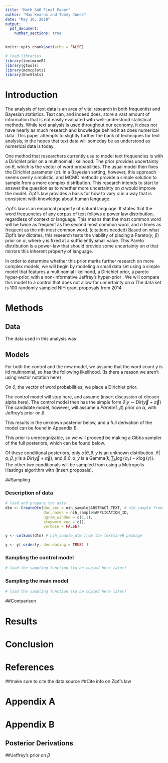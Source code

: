```yaml
---
title: "Math 640 Final Paper"
author: "Max Kearns and Tommy Jones"
date: "May 10, 2018"
output:
  pdf_document:
    number_sections: true
---
```


```r
knitr::opts_chunk$set(echo = FALSE)

# load libraries
library(textmineR)
library(gtools)
library(mcmcplots)
library(EnvStats)

```

\newpage
# Introduction

The analysis of text data is an area of vital research in both frequentist and Bayesian statistics. Text can, and indeed does, store a vast amount of information that is not easily evaluated with well-understood statistical methods. While text analysis is used throughout our economy, it does not have nearly as much research and knowledge behind it as does numerical data. This paper attempts to slightly further the bank of techniques for text analysis, in the hopes that text data will someday be as understood as numerical data is today. 

One method that researchers currently use to model text frequencies is with a Dirichlet prior on a multinomial likelihood. The prior provides uncertainty on $\theta$, which is the vector of word probabilities. The usual model then fixes the Dirichlet parameter ($\alpha$). In a Bayesian setting, however, this approach seems overly simplistic, and MCMC methods provide a simple solution to sample from a more complex distribution. This research intends to start to answer the question as to whether more uncertainty on $\alpha$ would improve the model. Zipf's law provides a basis for how to vary $\alpha$ in a way that is consistent with knowledge about human language. 

Zipf's law is an empirical property of natural language. It states that the word frequencies of any corpus of text follows a power law distribution, regardless of context or language. This means that the most common word will be twice as frequent as the second most common word, and $n$ times as frequent as the $n$th most common word. (citations needed) Based on what Zipf's law dictates, this research tests the viability of placing a Pareto($\gamma$, $\beta$) prior on $\alpha$, where $\gamma$ is fixed at a sufficiently small value. This Pareto distribution is a power-law that should provide some uncertainty on $\alpha$ that mirrors this inherent property of language.  

In order to determine whether this prior merits further research on more complex models, we will begin by modeling a small data set using a simple model that features a multinomial likelihood, a Dirichlet prior, a pareto hyper-prior, with a non-informative Jeffrey's hyper-prior . We will compare this model to a control that does not allow for uncertainty on $\alpha$ The data set is 100 randomly sampled NIH grant proposals from 2014.

# Methods 

## Data 

The data used in this analysis was 

## Models

For both the control and the new model, we assume that the word count $y$ is iid multinomial, so has the following likelihood. (Is there a reason we aren't using vector notation here)

\begin{align}
y \sim multinom(n,\theta) \implies \mathcal{L}(y|\theta,\alpha,\beta) \propto \prod_k \theta_k^{y_k}
\end{align}

On $\theta$, the vector of word probabilities, we place a Dirichlet prior.

\begin{align}
\theta \sim Dir(\vec{\alpha}) \implies \pi(\theta) = \mathcal{B}(\vec{\alpha})\prod_k \theta_k^{\alpha_k - 1}
\end{align}

The control model will stop here, and assume (insert discussion of chosen alpha here). The control model then has the simple form $\theta|y \sim Dir(\vec{y}+\vec{\alpha})$  The candidate model, however, will assume a $Pareto(1, \beta$) prior on $\alpha$, with Jeffrey's prior on $\beta$.

\begin{align}
\alpha_k \sim Pareto(\gamma, \beta) \implies \pi(\vec{\alpha}) &= \prod_k \gamma^\beta\beta\alpha_k^{-(\beta + 1)}\\
\pi(\beta) &\propto \frac{1}{\beta}
\end{align}

This results in the unknown posterior below, and a full derivation of the model can be found in Appendix B. 

\begin{align}
  P(\theta,\alpha,\beta|y) 
    &\propto\beta^{(K-1)}\gamma^{k\beta}\mathcal{B}(\vec{\alpha})
      \prod_k\theta_k^{y_k+\alpha_k - 1}\alpha_k^{-(\beta + 1)}
\end{align}

This prior is unrecognizable, so we will proceed be making a Gibbs sampler of the full posteriors, which can be found below. 

\begin{align}
  P(\theta|\alpha,\beta,y)
    &\propto \prod_k \theta_k^{y_k+\alpha_k - 1}\\
  P(\alpha|\theta,\beta,y) 
    &\propto \mathcal{B}(\vec{\alpha})
      \prod_k \theta_k^{y_k+\alpha_k - 1}\alpha_k^{-(\beta + 1)}\\
  P(\beta|\theta,\alpha,y)
    &\propto \beta^{K-1} \exp\Bigg[-\beta \bigg(\sum_k\log(\alpha_k)-k\log(\gamma)\bigg)\Bigg]\\
\end{align}

Of these conditional posteriors, only $\alpha|\theta,\beta,y$ is an unknown distribution. $\theta|\alpha,\beta,y$ is a $Dir(\vec{y}+\vec{\alpha})$, and $\beta|\theta,\alpha,y$ is a Gamma$\bigg(k, \sum_k\log(\alpha_k)-k\log(\gamma)\bigg)$. The other two conditionals will be sampled from using a Metropolis-Hastings algorithm with (insert proposals).

##Sampling

### Description of data

```r

# load and prepare the data
dtm <- CreateDtm(doc_vec = nih_sample$ABSTRACT_TEXT, # nih_sample from textmineR
                 doc_names = nih_sample$APPLICATION_ID,
                 ngram_window = c(1,1),
                 stopword_vec = c(),
                 verbose = FALSE)

y <- colSums(dtm) # nih_sample_dtm from the textmineR package

y <- y[ order(y, decreasing = TRUE) ]


```


### Sampling the control model

```r
# load the sampling function (to be copied here later)

```

### Sampling the main model

```r
# load the sampling function (to be copied here later)

```


##Comparison

# Results 

# Conclusion


# References
##make sure to cite the data source
##Cite info on Zipf's law


# Appendix A

# Appendix B

## Posterior Derivations

\begin{align}
  P(\theta,\alpha,\beta|y) 
    &\propto \left[\prod_k \theta_k^{y_k}\right] 
      \left[\mathcal{B}(\vec{\alpha})\prod_k \theta_k^{\alpha_k - 1}\right]
      \left[\prod_k \gamma^\beta\beta\alpha_k^{-(\beta + 1)}\right]\\
    &= \beta^{K-1}\gamma^{\beta k}\mathcal{B}(\vec{\alpha})
      \prod_k\theta_k^{y_k+\alpha_k - 1}\alpha_k^{-(\beta + 1)}\\
  P(\theta|\alpha,\beta,y)
    &\propto \prod_k \theta_k^{y_k+\alpha_k - 1}\\
    &\implies \theta|\alpha,\beta,y \sim Dir(\vec{y} + \vec{\alpha})\\
  P(\alpha|\theta,\beta,y) 
    &\propto \mathcal{B}(\vec{\alpha})
      \prod_k \theta_k^{y_k+\alpha_k - 1}\alpha_k^{-(\beta + 1)}\\
    &\implies \text{unknown distribution}\\
  P(\beta|\theta,\alpha,y)
    &\propto \beta^{K-1} \gamma^{\beta k}(\prod_k\alpha_k)^{-(\beta + 1)}\\
    &\propto \beta^{K-1} \gamma^{\beta k}(\prod_k\alpha_k)^{-\beta}\\
    &\propto \beta^{K-1} \exp\Bigg[-\beta \bigg(\sum_k\log(\alpha_k)-k\log(\gamma)\bigg)\Bigg]\\
    &\implies \beta|\theta,\alpha,y \sim Gamma\Big(k, \sum_k\log(\alpha_k)-k\log(\gamma)\Big)
\end{align}

##Jeffrey's prior on $\beta$

\begin{align}
p(\beta)&\propto\prod_k\beta\alpha_k^{-(\beta + 1)}\\
p(\beta)&\propto\beta^k (\prod_k\alpha_k)^{-(\beta + 1)}\\
\log\big(p(\beta)\big)&\propto k\log(\beta)-\beta\log(\prod_k \alpha_k)-\log(\prod_k \alpha_k)\\
\frac{\partial}{\partial\beta}\log\big(p(\beta)\big)&\propto \frac{k}{\beta}-\log(\prod_k\alpha_k)\\
\frac{\partial^2}{\partial\beta^2}\log\big(p(\beta)\big)&\propto \frac{-k}{\beta^2}\\
-E\Big[\frac{\partial^2}{\partial\beta^2}\log\big(p(\beta)\big)\Big]&\propto \frac{k}{\beta^2}\\
\pi(\beta)&\propto \frac{1}{\beta}
\end{align}
























